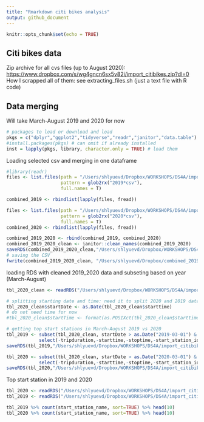 ```yaml
---
title: "Rmarkdown citi bikes analysis"
output: github_document
---
```


```r
knitr::opts_chunk$set(echo = TRUE)
```

## Citi bikes data

Zip archive for all cvs files (up to August 2020): <https://www.dropbox.com/s/wg4gncn6sx5v82i/import_citibikes.zip?dl=0>
How I scrapped all of them: see extracting_files.sh (just a text file with R code)

## Data merging
Will take March-August 2019 and 2020 for now

```r
# packages to load or download and load
pkgs = c("dplyr","ggplot2","tidyverse","readr","janitor","data.table") # packages names
#install.packages(pkgs) # can omit if already installed
inst = lapply(pkgs, library, character.only = TRUE) # load them
```

Loading selected csv and merging in one dataframe
```r
#library(readr)
files <- list.files(path = "/Users/shlyuevd/Dropbox/WORKSHOPS/DS4A/import_citibikes",
                    pattern = glob2rx("2019*csv"), 
                    full.names = T)

combined_2019 <- rbindlist(lapply(files, fread))

files <- list.files(path = "/Users/shlyuevd/Dropbox/WORKSHOPS/DS4A/import_citibikes",
                    pattern = glob2rx("2020*csv"), 
                    full.names = T)
combined_2020 <- rbindlist(lapply(files, fread))

combined_2019_2020 <- rbind(combined_2019, combined_2020)
combined_2019_2020_clean <- janitor::clean_names(combined_2019_2020)
saveRDS(combined_2019_2020_clean,"/Users/shlyuevd/Dropbox/WORKSHOPS/DS4A/import_citibikes/tibble_2019_2020_clean.rds")
# saving the CSV
fwrite(combined_2019_2020_clean, "/Users/shlyuevd/Dropbox/combined_2019_2020_clean.csv") 
```

loading RDS with cleaned 2019_2020 data and subseting based on year (March-August)
```r
tbl_2020_clean <- readRDS("/Users/shlyuevd/Dropbox/WORKSHOPS/DS4A/import_citibikes/tibble_2019_2020_clean.rds")

# splitting starting date and time: need it to split 2020 and 2019 data
tbl_2020_clean$startDate <- as.Date(tbl_2020_clean$starttime) 
# do not need time for now
#tbl_2020_clean$startTime <- format(as.POSIXct(tbl_2020_clean$starttime), format = "%H:%M:%S") 

# getting top start stations in March-August 2019 vs 2020
tbl_2019 <- subset(tbl_2020_clean, startDate > as.Date("2019-03-01") & startDate < as.Date("2019-08-31")) %>% 
            select(-tripduration,-starttime,-stoptime,-start_station_id,-end_station_id, -bikeid, -usertype,-birth_year,-gender, -startDate)
saveRDS(tbl_2019,"/Users/shlyuevd/Dropbox/WORKSHOPS/DS4A/import_citibikes/tibble_2019_test_for_map.rds")

tbl_2020 <- subset(tbl_2020_clean, startDate > as.Date("2020-03-01") & startDate < as.Date("2020-08-31")) %>%
            select(-tripduration,-starttime,-stoptime,-start_station_id,-end_station_id, -bikeid, -usertype,-birth_year,-gender, -startDate)
saveRDS(tbl_2020,"/Users/shlyuevd/Dropbox/WORKSHOPS/DS4A/import_citibikes/tibble_2020_test_for_map.rds")

```
Top start station in 2019 and 2020

```r
tbl_2020 <- readRDS("/Users/shlyuevd/Dropbox/WORKSHOPS/DS4A/import_citibikes/tibble_2020_test_for_map.rds")
tbl_2019 <- readRDS("/Users/shlyuevd/Dropbox/WORKSHOPS/DS4A/import_citibikes/tibble_2019_test_for_map.rds")

tbl_2019 %>% count(start_station_name, sort=TRUE) %>% head(10)
tbl_2020 %>% count(start_station_name, sort=TRUE) %>% head(10)
```










